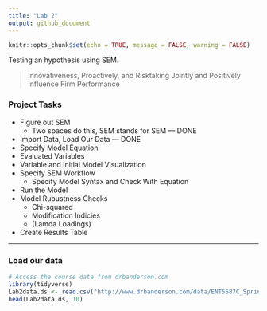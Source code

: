 ```yaml
---
title: "Lab 2"
output: github_document
---
```


```r
knitr::opts_chunk$set(echo = TRUE, message = FALSE, warning = FALSE)
```

Testing an hypothesis using SEM.

> Innovativeness, Proactively, and Risktaking Jointly and Positively Influence Firm Performance

### Project Tasks

* Figure out SEM
    * Two spaces do this, SEM stands for SEM --- DONE
* Import Data, Load Our Data --- DONE
* Specify Model Equation
* Evaluated Variables
* Variable and Initial Model Visualization
* Specify SEM Workflow
    * Specify Model Syntax and Check With Equation
* Run the Model
* Model Rubustness Checks
    * Chi-squared
    * Modification Indicies
    * (Lamda Loadings)
* Create Results Table

***

### Load our data

```r
# Access the course data from drbanderson.com
library(tidyverse)
Lab2data.ds <- read.csv("http://www.drbanderson.com/data/ENT5587C_Spring2018.csv")
head(Lab2data.ds, 10)
```

